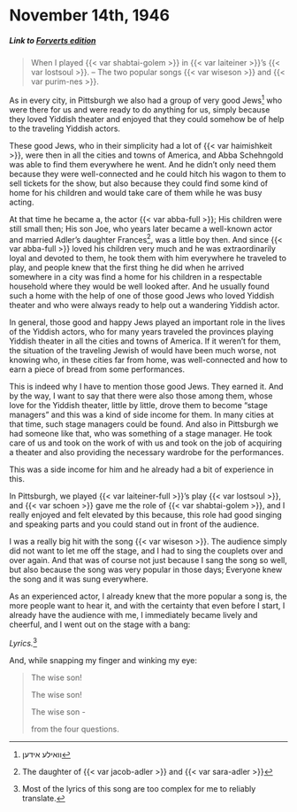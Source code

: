 # November 14th, 1946

##### _Link to [Forverts edition](https://www.nli.org.il/en/newspapers/frw/1946/11/14/01/)_ {.unnumbered}

> When I played {{< var shabtai-golem >}} in {{< var laiteiner >}}'s {{< var lostsoul >}}. -- The two popular songs {{< var wiseson >}} and {{< var purim-nes >}}.


As in every city, in Pittsburgh we also had a group of very good Jews^[וואילע אידען] who were there for us and were ready to do anything for us, simply because they loved Yiddish theater and enjoyed that they could somehow be of help to the traveling Yiddish actors.

These good Jews, who in their simplicity had a lot of {{< var haimishkeit >}}, were then in all the cities and towns of America, and Abba Schehngold was able to find them everywhere he went. And he didn't only need them because they were well-connected and he could hitch his wagon to them to sell tickets for the show, but also because they could find some kind of home for his children and would take care of them while he was busy acting. 

At that time he became a, the actor {{< var abba-full >}}; His children were still small then; His son Joe, who years later became a well-known actor and married Adler's daughter Frances^[The daughter of {{< var jacob-adler >}} and {{< var sara-adler >}}], was a little boy then. And since {{< var abba-full >}} loved his children very much and he was extraordinarily loyal and devoted to them, he took them with him everywhere he traveled to play, and people knew that the first thing he did when he arrived somewhere in a city was find a home for his children in a respectable household where they would be well looked after. And he usually found such a home with the help of one of those good Jews who loved Yiddish theater and who were always ready to help out a wandering Yiddish actor.

In general, those good and happy Jews played an important role in the lives of the Yiddish actors, who for many years traveled the provinces playing Yiddish theater in all the cities and towns of America. If it weren't for them, the situation of the traveling Jewish of would have been much worse, not knowing who, in these cities far from home, was well-connected and how to earn a piece of bread from some performances.

This is indeed why I have to mention those good Jews. They earned it. And by the way, I want to say that there were also those among them, whose love for the Yiddish theater, little by little, drove them to become "stage managers" and this was a kind of side income for them. In many cities at that time, such stage managers could be found. And also in Pittsburgh we had someone like that, who was something of a stage manager. He took care of us and took on the work of  with us and took on the job of acquiring a theater and also providing the necessary wardrobe for the performances.

This was a side income for him and he already had a bit of experience in this.

In Pittsburgh, we played {{< var laiteiner-full >}}'s play {{< var lostsoul >}}, and {{< var schoen >}} gave me the role of {{< var shabtai-golem >}}, and I really enjoyed and felt elevated by this because, this role had good singing and speaking parts and you could stand out in front of the audience.


I was a really big hit with the song {{< var wiseson >}}. The audience simply did not want to let me off the stage, and I had to sing the couplets over and over again. And that was of course not just because I sang the song so well, but also because the song was very popular in those days; Everyone knew the song and it was sung everywhere.

As an experienced actor, I already knew that the more popular a song is, the more people want to hear it, and with the certainty that even before I start, I already have the audience with me, I immediately became lively and cheerful, and I went out on the stage with a bang: 

_Lyrics._^[Most of the lyrics of this song are too complex for me to reliably translate.]


And, while snapping my finger and winking my eye:

> The wise son!
>
> The wise son!
>
> The wise son - 
>
> from the four questions.

